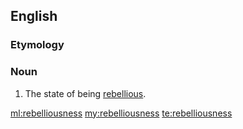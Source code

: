 ==English==

===Etymology===
{{suffix|rebellious|ness}}

===Noun===
{{en-noun|-}}

# The state of being [[rebellious]].

[[ml:rebelliousness]]
[[my:rebelliousness]]
[[te:rebelliousness]]